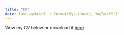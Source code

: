 ```yaml
---
title: "CV"
date: last updated `r format(Sys.time(),'%m/%d/%Y')`
---
```


View my CV below or download it [here](cv.pdf).

<object data="./attachments/cv.pdf" type="application/pdf" width="100%">
</object>